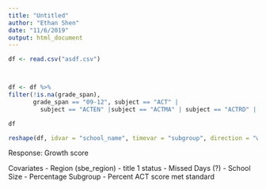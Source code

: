```yaml
---
title: "Untitled"
author: "Ethan Shen"
date: "11/6/2019"
output: html_document
---
```


```r
df <- read.csv("asdf.csv")



df <- df %>%
filter(!is.na(grade_span),
       grade_span == "09-12", subject == "ACT" |
         subject == "ACTEN" |subject == "ACTMA" | subject == "ACTRD" | subject == "ACTSC" |subject == "ACTWR")

df

reshape(df, idvar = "school_name", timevar = "subgroup", direction = "wide")
```

Response: Growth score

Covariates
- Region (sbe_region)
- title 1 status
- Missed Days (?)
- School Size
- Percentage Subgroup
- Percent ACT score met standard

